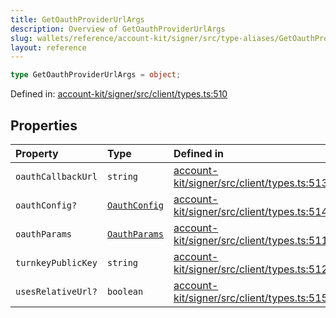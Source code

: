 ```yaml
---
title: GetOauthProviderUrlArgs
description: Overview of GetOauthProviderUrlArgs
slug: wallets/reference/account-kit/signer/src/type-aliases/GetOauthProviderUrlArgs
layout: reference
---
```


```ts
type GetOauthProviderUrlArgs = object;
```

Defined in: [account-kit/signer/src/client/types.ts:510](https://github.com/alchemyplatform/aa-sdk/blob/49e74eee8606f480b200b4612d00d950da8a8742/account-kit/signer/src/client/types.ts#L510)

## Properties

| Property                                       | Type                             | Defined in                                                                                                                                                                        |
| :--------------------------------------------- | :------------------------------- | :-------------------------------------------------------------------------------------------------------------------------------------------------------------------------------- |
| <a id="oauthcallbackurl" /> `oauthCallbackUrl` | `string`                         | [account-kit/signer/src/client/types.ts:513](https://github.com/alchemyplatform/aa-sdk/blob/49e74eee8606f480b200b4612d00d950da8a8742/account-kit/signer/src/client/types.ts#L513) |
| <a id="oauthconfig" /> `oauthConfig?`          | [`OauthConfig`](OauthConfig.mdx) | [account-kit/signer/src/client/types.ts:514](https://github.com/alchemyplatform/aa-sdk/blob/49e74eee8606f480b200b4612d00d950da8a8742/account-kit/signer/src/client/types.ts#L514) |
| <a id="oauthparams" /> `oauthParams`           | [`OauthParams`](OauthParams.mdx) | [account-kit/signer/src/client/types.ts:511](https://github.com/alchemyplatform/aa-sdk/blob/49e74eee8606f480b200b4612d00d950da8a8742/account-kit/signer/src/client/types.ts#L511) |
| <a id="turnkeypublickey" /> `turnkeyPublicKey` | `string`                         | [account-kit/signer/src/client/types.ts:512](https://github.com/alchemyplatform/aa-sdk/blob/49e74eee8606f480b200b4612d00d950da8a8742/account-kit/signer/src/client/types.ts#L512) |
| <a id="usesrelativeurl" /> `usesRelativeUrl?`  | `boolean`                        | [account-kit/signer/src/client/types.ts:515](https://github.com/alchemyplatform/aa-sdk/blob/49e74eee8606f480b200b4612d00d950da8a8742/account-kit/signer/src/client/types.ts#L515) |
